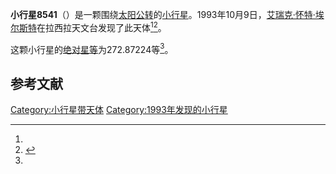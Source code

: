 {{Infobox planet
| bgcolour = #FFFFC0
| name = 8541 Schalkenmehren
| symbol = 
| image = 
| caption = 
| discovery = yes
| discovery_ref = 
| discoverer = [[艾瑞克·怀特·埃尔斯特|艾瑞克·怀特·埃尔斯特]]
| discovery_site = [[拉西拉天文台|拉西拉天文台]] 
| discovered = 1993年10月9日
| designations = yes
| mp_name = 
| named_after = 
| alt_names = 1993 TZ32/ 1954 PQ / 1990 WC8 / 1995 GT5
| mp_category = [[主带小行星|主带小行星]]
| orbit_ref = <ref name="a">[http://ssd.jpl.nasa.gov/sbdb.cgi?sstr=8541 8541 Schalkenmehren] {{Wayback|url=http://ssd.jpl.nasa.gov/sbdb.cgi?sstr=8541 |date=20210717064149 }}，小行星數據庫瀏覽器（JPL Small-Body Database Browser）－[[美国国家航空航天局|美国国家航空航天局]]喷气推进实验室</ref>
| epoch = 2456400.5 (2013年4月18日更新)
| aphelion = {{convert|2.2868405|AU|km|3|abbr=on|lk=out}}
| perihelion = {{convert|2.0732061|AU|km|3|abbr=on}}
| semimajor = {{convert|2.1800233|AU|km|3|abbr=on}}
| eccentricity = 0.0489982
| period = 1175.682727 [[日|日]]<br />3.22[[儒略年|儒略年]]
| avg_speed = 
| inclination = 2.77747
| asc_node = 124.06787
| mean_anomaly = 
| arg_peri = 272.87224
| satellites = 
| physical_characteristics = yes
| dimensions = 
| mass = 
| density = 
| surface_grav = 
| escape_velocity = 
| sidereal_day = 
| axial_tilt = 
| pole_ecliptic_lat = 
| pole_ecliptic_lon = 
| albedo = 
| temperatures= 
| temp_name1 = 
| mean_temp_1 = 
| max_temp_1 = 
| temp_name2 = 
| max_temp_2 = 
| spectral_type = 
| abs_magnitude = 272.87224
}}

'''小行星8541'''（{{lang-en|8541 Schalkenmehren}}）是一颗围绕[[太阳|太阳]][[公转|公转]]的[[小行星|小行星]]。1993年10月9日，[[艾瑞克·怀特·埃尔斯特|艾瑞克·怀特·埃尔斯特]]在拉西拉天文台发现了此天体<ref name="a" /><ref>{{cite news|title=小行星列表|url=http://cfa-www.harvard.edu/iau/lists/NumberedMPs.txt|accessdate=2013-07-08|newspaper=哈佛大学|archive-date=2008-05-17|archive-url=https://web.archive.org/web/20080517010638/http://cfa-www.harvard.edu/iau/lists/NumberedMPs.txt|dead-url=no}}</ref>。

这颗小行星的[[绝对星等|绝对星等]]为272.87224等<ref name="a" />。

==参考文献==
{{reflist}}
{{Minor Planet Number|[[小行星8540|小行星8540]]|[[小行星8542|小行星8542]]}}

{{小天体}}

[[Category:小行星带天体|Category:小行星带天体]]
[[Category:1993年发现的小行星|Category:1993年发现的小行星]]

{{asteroid-stub}}